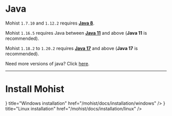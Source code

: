 
# Java

Mohist `1.7.10` and `1.12.2` requires **[Java 8](https://adoptium.net/?variant=openjdk8&jvmVariant=hotspot)**.

Mohist `1.16.5` requires Java between **[Java 11](https://adoptium.net/?variant=openjdk11&jvmVariant=hotspot)** and above (**Java 11** is recommended).

Mohist `1.18.2` to `1.20.2` requires **[Java 17](https://adoptium.net/?variant=openjdk17&jvmVariant=hotspot)** and above (**Java 17** is recommended).

Need more versions of java? Click [here](https://adoptium.net/).

---

# Install Mohist

<Cards>
    <Card
        icon={<HiDesktopComputer className={`mt-0.5 h-5 w-5`} />}
        title="Windows installation"
        href="/mohist/docs/installation/windows"
    />
    <Card
        icon={<HiDesktopComputer className={`mt-0.5 h-5 w-5`} />}
        title="Linux installation"
        href="/mohist/docs/installation/linux"
    />
</Cards>
